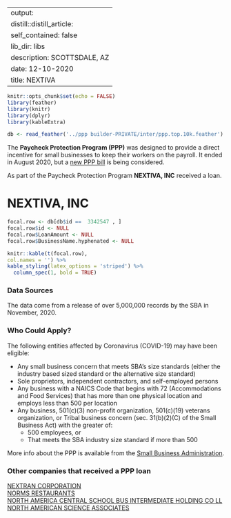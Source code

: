 
---
output:
  distill::distill_article:
    self_contained: false
    lib_dir: libs
description: SCOTTSDALE, AZ 
date: 12-10-2020
title: NEXTIVA 
---




```r
knitr::opts_chunk$set(echo = FALSE)
library(feather)
library(knitr)
library(dplyr)
library(kableExtra)

db <- read_feather('../ppp builder-PRIVATE/inter/ppp.top.10k.feather')

```



The **Paycheck Protection Program (PPP)** was designed to provide a direct incentive for small businesses to keep their workers on the payroll. It ended in August 2020, but a [new PPP bill](https://thehill.com/policy/finance/529092-bipartisan-support-for-new-ppp-loans-gains-momentum-in-congress) is being considered.

As part of the Paycheck Protection Program **NEXTIVA, INC** received a loan.


# NEXTIVA, INC 

```r
focal.row <- db[db$id ==  3342547 , ]
focal.row$id <- NULL
focal.row$LoanAmount <- NULL
focal.row$BusinessName.hyphenated <- NULL

knitr::kable(t(focal.row), 
col.names = '') %>%
kable_styling(latex_options = 'striped') %>%
  column_spec(1, bold = TRUE)


```

### Data Sources

The data come from a release of over 5,000,000 records by the SBA in November, 2020.


### Who Could Apply?

The following entities affected by Coronavirus (COVID-19) may have been eligible:

+ Any small business concern that meets SBA’s size standards (either the industry based sized standard or the alternative size standard)
+ Sole proprietors, independent contractors, and self-employed persons
+ Any business with a NAICS Code that begins with 72 (Accommodations and Food Services) that has more than one physical location and employs less than 500 per location
+ Any business, 501(c)(3) non-profit organization, 501(c)(19) veterans organization, or Tribal business concern (sec. 31(b)(2)(C) of the Small Business Act) with the greater of:
  + 500 employees, or 
  + That meets the SBA industry size standard if more than 500


More info about the PPP is available from the [Small Business Administration](https://www.sba.gov/funding-programs/loans/coronavirus-relief-options/paycheck-protection-program).

 
### Other companies that received a PPP loan 
   
 [NEXTRAN CORPORATION](/Paycheck-Protection-Program/3342642-NEXTRAN-CORPORATION) <br> [NORMS RESTAURANTS](/Paycheck-Protection-Program/3375887-NORMS-RESTAURANTS) <br> [NORTH AMERICA CENTRAL SCHOOL BUS INTERMEDIATE HOLDING CO LL](/Paycheck-Protection-Program/3376731-NORTH-AMERICA-CENTRAL-SCHOOL-BUS-INTERMEDIATE-HOLDING-CO-LL) <br> [NORTH AMERICAN SCIENCE ASSOCIATES](/Paycheck-Protection-Program/3377150-NORTH-AMERICAN-SCIENCE-ASSOCIATES) <br>